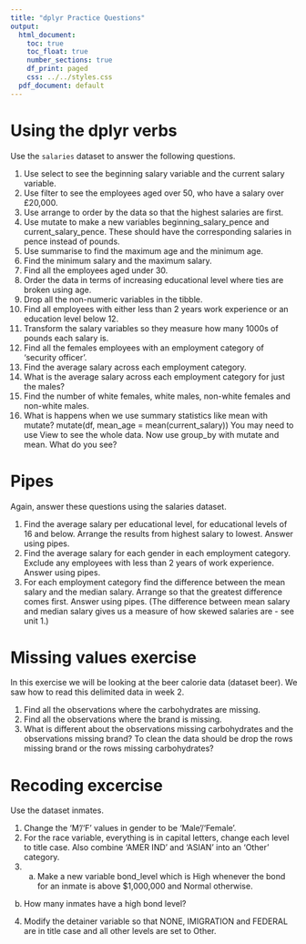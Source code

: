 ```yaml
---
title: "dplyr Practice Questions"
output:
  html_document:
    toc: true
    toc_float: true
    number_sections: true
    df_print: paged
    css: ../../styles.css
  pdf_document: default
---
```



# Using the dplyr verbs

Use the `salaries` dataset to answer the following questions.

1.	Use select to see the beginning salary variable and the current salary variable.
2.	Use filter to see the employees aged over 50, who have a salary over £20,000.
3.	Use arrange to order by the data so that the highest salaries are first.
4.	Use mutate to make a new variables beginning_salary_pence and current_salary_pence. These should have the corresponding salaries in pence instead of pounds.
5.	Use summarise to find the maximum age and the minimum age.
6.	Find the minimum salary and the maximum salary.
7.	Find all the employees aged under 30.
8.	Order the data in terms of increasing educational level where ties are broken using age.
9.	Drop all the non-numeric variables in the tibble.
10.	Find all employees with either less than 2 years work experience or an education level below 12.
11.	Transform the salary variables so they measure how many 1000s of pounds each salary is.
12.	Find all the females employees with an employment category of 'security officer'.
13.	Find the average salary across each employment category.
14.	What is the average salary across each employment category for just the males?
15.	Find the number of white females, white males, non-white females and non-white males.
16.	What is happens when we use summary statistics like mean with mutate?
mutate(df, mean_age = mean(current_salary))
You may need to use View to see the whole data.
Now use group_by with mutate and mean. What do you see?


# Pipes

Again, answer these questions using the salaries dataset.

1.	Find the average salary per educational level, for educational levels of 16 and below. Arrange the results from highest salary to lowest. Answer using pipes.
2.	Find the average salary for each gender in each employment category. Exclude any employees with less than 2 years of work experience. Answer using pipes.
3.	For each employment category find the difference between the mean salary and the median salary. Arrange so that the greatest difference comes first. Answer using pipes. (The difference between mean salary and median salary gives us a measure of how skewed salaries are - see unit 1.)

# Missing values exercise

In this exercise we will be looking at the beer calorie data (dataset beer). We saw how to read this delimited data in week 2.

1.	Find all the observations where the carbohydrates are missing.
2.	Find all the observations where the brand is missing.
3.	What is different about the observations missing carbohydrates and the observations missing brand? To clean the data should be drop the rows missing brand or the rows missing carbohydrates?

# Recoding excercise 

Use the dataset inmates.

1. Change the 'M'/'F' values in gender to be 'Male'/'Female'.
2. For the race variable, everything is in capital letters, change each level to title case. Also combine 'AMER IND' and 'ASIAN' into an 'Other' category.
3. a.	Make a new variable bond_level which is High whenever the bond for an inmate is above $1,000,000 and Normal otherwise.
b.	How many inmates have a high bond level?
4.	Modify the detainer variable so that NONE, IMIGRATION and FEDERAL are in title case and all other levels are set to Other.


